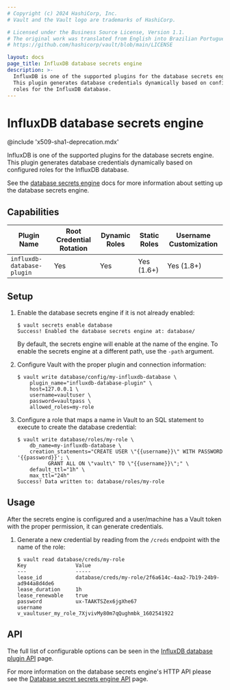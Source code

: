 ```yaml
---
# Copyright (c) 2024 HashiCorp, Inc.
# Vault and the Vault logo are trademarks of HashiCorp.

# Licensed under the Business Source License, Version 1.1.
# The original work was translated from English into Brazilian Portuguese.
# https://github.com/hashicorp/vault/blob/main/LICENSE

layout: docs
page_title: InfluxDB database secrets engine
description: >-
  InfluxDB is one of the supported plugins for the database secrets engine.
  This plugin generates database credentials dynamically based on configured
  roles for the InfluxDB database.
---
```


# InfluxDB database secrets engine

@include 'x509-sha1-deprecation.mdx'

InfluxDB is one of the supported plugins for the database secrets engine. This
plugin generates database credentials dynamically based on configured roles for
the InfluxDB database.

See the [database secrets engine](/vault/docs/secrets/databases) docs for
more information about setting up the database secrets engine.

## Capabilities

| Plugin Name                | Root Credential Rotation | Dynamic Roles | Static Roles | Username Customization |
| -------------------------- | ------------------------ | ------------- | ------------ | ---------------------- |
| `influxdb-database-plugin` | Yes                      | Yes           | Yes (1.6+)   | Yes (1.8+)             |

## Setup

1.  Enable the database secrets engine if it is not already enabled:

    ```text
    $ vault secrets enable database
    Success! Enabled the database secrets engine at: database/
    ```

    By default, the secrets engine will enable at the name of the engine. To
    enable the secrets engine at a different path, use the `-path` argument.

1.  Configure Vault with the proper plugin and connection information:

    ```text
    $ vault write database/config/my-influxdb-database \
        plugin_name="influxdb-database-plugin" \
        host=127.0.0.1 \
        username=vaultuser \
        password=vaultpass \
        allowed_roles=my-role
    ```

1.  Configure a role that maps a name in Vault to an SQL statement to execute to
    create the database credential:

    ```text
    $ vault write database/roles/my-role \
        db_name=my-influxdb-database \
        creation_statements="CREATE USER \"{{username}}\" WITH PASSWORD '{{password}}'; \
              GRANT ALL ON \"vault\" TO \"{{username}}\";" \
        default_ttl="1h" \
        max_ttl="24h"
    Success! Data written to: database/roles/my-role
    ```

## Usage

After the secrets engine is configured and a user/machine has a Vault token with
the proper permission, it can generate credentials.

1.  Generate a new credential by reading from the `/creds` endpoint with the name
    of the role:

    ```text
    $ vault read database/creds/my-role
    Key                Value
    ---                -----
    lease_id           database/creds/my-role/2f6a614c-4aa2-7b19-24b9-ad944a8d4de6
    lease_duration     1h
    lease_renewable    true
    password           ux-TAAKTSZex6jgXhe67
    username           v_vaultuser_my_role_7XjvivMy80m7qQughmbk_1602541922
    ```

## API

The full list of configurable options can be seen in the [InfluxDB database
plugin API](/vault/api-docs/secret/databases/influxdb) page.

For more information on the database secrets engine's HTTP API please see the [Database secret
secrets engine API](/vault/api-docs/secret/databases) page.
